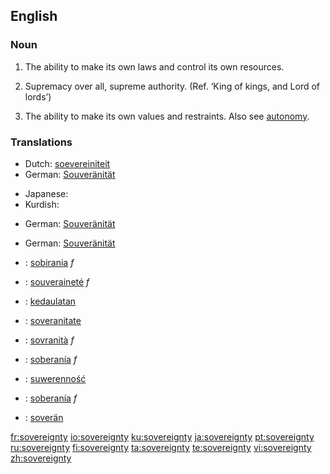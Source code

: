 ==English==
{{wikipedia|sovereignty}}

===Noun===
{{en-noun|sovereignties|-}}

# {{context|of a nation}} The ability to make its own laws and control its own resources.
# {{context|of God}} Supremacy over all, supreme authority. (Ref. ‘King of kings, and Lord of lords’)
# {{context|of self}} The ability to make its own values and restraints. Also see [[autonomy]].

===Translations===
{{rfc-level|Translations at L3+ (AutoFormat would have corrected level of Translations)}}

{{trans-top|of a nation: the ability to make its own laws and control its own resources}}
*Dutch: [[soevereiniteit]]
*German: [[Souveränität]] {{f}}
{{trans-mid}}
* Japanese: {{t|ja|sc=Jpan|主権|tr=shuken}}
*Kurdish: {{KUchar|[[فه‌رمان ڕه‌وایی]]}}
{{trans-bottom}}

{{trans-top|of God: supremacy over all, supreme authority}}
*German: [[Souveränität]] {{f}}
{{trans-mid}}
{{trans-bottom}}

{{trans-top|of self: the ability to make its own values and restraints}}
*German: [[Souveränität]] {{f}}
{{trans-mid}}
{{trans-bottom}}

{{checktrans}}
{{top}}
*{{ttbc|Catalan}}: [[sobirania]] ''f''
*{{ttbc|French}}: [[souveraineté]] ''f''
*{{ttbc|Indonesian}}: [[daulat|kedaulatan]]
*{{ttbc|Interlingua}}: [[soveranitate]]
*{{ttbc|Italian}}: [[sovranità]] ''f''
{{mid}}
*{{ttbc|Spanish}}: [[soberanía]] ''f''
*{{ttbc|Polish}}: [[suwerenność]] {{f}}
*{{ttbc|Portuguese}}: [[soberanía]] ''f''
*{{ttbc|Volapük}}: [[soverän]]
{{bottom}}

[[fr:sovereignty]]
[[io:sovereignty]]
[[ku:sovereignty]]
[[ja:sovereignty]]
[[pt:sovereignty]]
[[ru:sovereignty]]
[[fi:sovereignty]]
[[ta:sovereignty]]
[[te:sovereignty]]
[[vi:sovereignty]]
[[zh:sovereignty]]